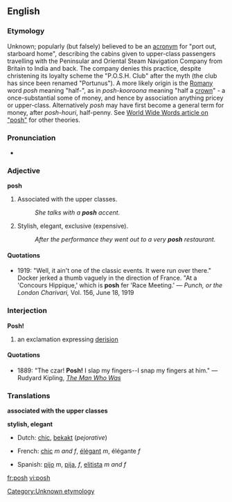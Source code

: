==English==

===Etymology===
Unknown; popularly (but falsely) believed to be an [[acronym]] for "port out, starboard home", describing the cabins given to upper-class passengers travelling with the Peninsular and Oriental Steam Navigation Company from Britain to India and back. The company denies this practice, despite christening its loyalty scheme the "P.O.S.H. Club" after the myth (the club has since been renamed "Portunus").
A more likely origin is the [[Romany]] word ''posh'' meaning "half-", as in ''posh-kooroona'' meaning "half a [[crown]]" - a once-substantial some of money, and hence by association anything pricey or upper-class. Alternatively ''posh'' may have first become a general term for money, after ''posh-houri'', half-penny.
See [http://www.worldwidewords.org/qa/qa-pos1.htm World Wide Words article on "posh"] for other theories. [[Category:Unknown etymology]]

===Pronunciation===
*{{audio|en-uk-posh.ogg|Audio (UK)}}

===Adjective===
'''posh'''

#Associated with the upper classes.
#:''She talks with a '''posh''' accent.''
#Stylish, elegant, exclusive (expensive).
#:''After the performance they went out to a very '''posh''' restaurant.''

====Quotations====
*1919: "Well, it ain't one of the classic events. It were run over there." Docker jerked a thumb vaguely in the direction of France. "At a 'Concours Hippique,' which is '''posh''' fer 'Race Meeting.' &mdash; ''Punch, or the London Charivari,'' Vol. 156, June 18, 1919

===Interjection===
'''Posh!'''
# an exclamation expressing [[derision]]

====Quotations====
*1889: "The czar! '''Posh!''' I slap my fingers--I snap my fingers at him." &mdash; Rudyard Kipling, [http://www.gutenberg.org/files/12732/12732.txt ''The Man Who Was'']

===Translations===

'''associated with the upper classes'''
{{top}}
{{mid}}
{{bottom}}

'''stylish, elegant'''
{{top}}
*Dutch: [[chic#Dutch|chic]], [[bekakt]] (''pejorative'')
{{mid}}
*French: [[chic#French|chic]] ''m and f'', [[élégant]] ''m'', élégante ''f''
{{bottom}}
*Spanish: [[pijo]] ''m'', [[pija]], ''f'', [[elitista]] ''m and f''

[[fr:posh]]
[[vi:posh]]